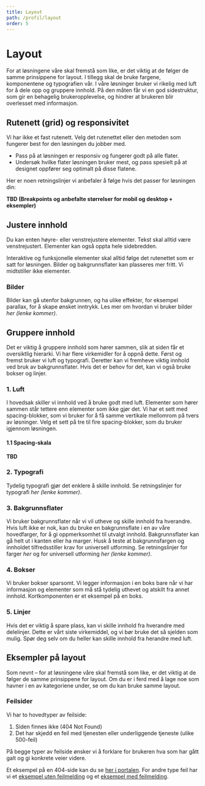 ```yaml
---
title: Layout
path: /profil/layout
order: 5
---
```


# Layout

For at løsningene våre skal fremstå som like, er det viktig at de følger de samme prinsippene for layout. I tillegg skal de bruke fargene, komponentene og typografien vår. I våre løsninger bruker vi rikelig med luft for å dele opp og gruppere innhold. På den måten får vi en god sidestruktur, som gir en behagelig brukeropplevelse, og hindrer at brukeren blir overlesset med informasjon.

## Rutenett (grid) og responsivitet

Vi har ikke et fast rutenett. Velg det rutenettet eller den metoden som fungerer best for den løsningen du jobber med.

-   Pass på at løsningen er responsiv og fungerer godt på alle flater.
-   Undersøk hvilke flater løsningen bruker mest, og pass spesielt på at designet oppfører seg optimalt på disse flatene.

Her er noen retningslinjer vi anbefaler å følge hvis det passer for løsningen din:

**TBD (Breakpoints og anbefalte størrelser for mobil og desktop + eksempler)**

## Justere innhold

Du kan enten høyre- eller venstrejustere elementer. Tekst skal alltid være venstrejustert. Elementer kan også oppta hele sidebredden.

Interaktive og funksjonelle elementer skal alltid følge det rutenettet som er satt for løsningen. Bilder og bakgrunnsflater kan plasseres mer fritt. Vi midtstiller ikke elementer.

### Bilder

Bilder kan gå utenfor bakgrunnen, og ha ulike effekter, for eksempel parallax, for å skape ønsket inntrykk. Les mer om hvordan vi bruker bilder _her (lenke kommer)_.

## Gruppere innhold

Det er viktig å gruppere innhold som hører sammen, slik at siden får et oversiktlig hierarki. Vi har flere virkemidler for å oppnå dette. Først og fremst bruker vi luft og typografi. Deretter kan vi fremheve viktig innhold ved bruk av bakgrunnsflater. Hvis det er behov for det, kan vi også bruke bokser og linjer.

### 1. Luft

I hovedsak skiller vi innhold ved å bruke godt med luft. Elementer som hører sammen står tettere enn elementer som ikke gjør det. Vi har et sett med spacing-blokker, som vi bruker for å få samme vertikale mellomrom på tvers av løsninger. Velg et sett på tre til fire spacing-blokker, som du bruker igjennom løsningen.

#### 1.1 Spacing-skala

**TBD**

### 2. Typografi

Tydelig typografi gjør det enklere å skille innhold. Se retningslinjer for typografi _her (lenke kommer)_.

### 3. Bakgrunnsflater

Vi bruker bakgrunnsflater når vi vil utheve og skille innhold fra hverandre. Hvis luft ikke er nok, kan du bruke en bakgrunnsflate i en av våre hovedfarger, for å gi oppmerksomhet til utvalgt innhold. Bakgrunnsflater kan gå helt ut i kanten eller ha marger. Husk å teste at bakgrunnsfargen og innholdet tilfredsstiller krav for universell utforming. Se retningslinjer for farger _her_ og for universell utforming _her (lenke kommer)_.

### 4. Bokser

Vi bruker bokser sparsomt. Vi legger informasjon i en boks bare når vi har informasjon og elementer som må stå tydelig uthevet og atskilt fra annet innhold. Kortkomponenten er et eksempel på en boks.

### 5. Linjer

Hvis det er viktig å spare plass, kan vi skille innhold fra hverandre med delelinjer. Dette er vårt siste virkemiddel, og vi bør bruke det så sjelden som mulig. Spør deg selv om du heller kan skille innhold fra herandre med luft.

## Eksempler på layout

Som nevnt – for at løsningene våre skal fremstå som like, er det viktig at de følger de samme prinsippene for layout. Om du er i ferd med å lage noe som havner i en av kategoriene under, se om du kan bruke samme layout.

### Feilsider

Vi har to hovedtyper av feilside:

1.  Siden finnes ikke (404 Not Found)
2.  Det har skjedd en feil med tjenesten eller underliggende tjeneste (ulike 500-feil)

På begge typer av feilside ønsker vi å forklare for brukeren hva som har gått galt og gi konkrete veier videre.

Et eksempel på en 404-side kan du se [her i portalen](/404). For andre type feil har vi et [eksempel uten feilmelding](/eksempler/feilmelding-500) og et [eksempel med feilmelding](/eksempler/feilmelding-500-med-melding).
